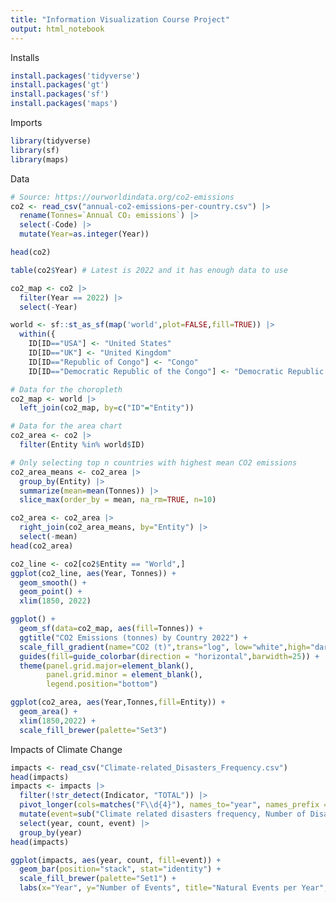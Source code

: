 ```yaml
---
title: "Information Visualization Course Project"
output: html_notebook
---
```


Installs
```r
install.packages('tidyverse')
install.packages('gt')
install.packages('sf')
install.packages('maps')
```

Imports
```r
library(tidyverse)
library(sf)
library(maps)
```
Data
```r
# Source: https://ourworldindata.org/co2-emissions
co2 <- read_csv("annual-co2-emissions-per-country.csv") |>
  rename(Tonnes=`Annual CO₂ emissions`) |> 
  select(-Code) |>
  mutate(Year=as.integer(Year))

head(co2)

table(co2$Year) # Latest is 2022 and it has enough data to use

co2_map <- co2 |> 
  filter(Year == 2022) |> 
  select(-Year)

world <- sf::st_as_sf(map('world',plot=FALSE,fill=TRUE)) |>
  within({
    ID[ID=="USA"] <- "United States" 
    ID[ID=="UK"] <- "United Kingdom"
    ID[ID=="Republic of Congo"] <- "Congo"
    ID[ID=="Democratic Republic of the Congo"] <- "Democratic Republic of Congo"})

# Data for the choropleth
co2_map <- world |>
  left_join(co2_map, by=c("ID"="Entity"))

# Data for the area chart
co2_area <- co2 |> 
  filter(Entity %in% world$ID)

# Only selecting top n countries with highest mean CO2 emissions
co2_area_means <- co2_area |>
  group_by(Entity) |>
  summarize(mean=mean(Tonnes)) |>
  slice_max(order_by = mean, na_rm=TRUE, n=10)

co2_area <- co2_area |> 
  right_join(co2_area_means, by="Entity") |>
  select(-mean)
head(co2_area)
```

```r
co2_line <- co2[co2$Entity == "World",]
ggplot(co2_line, aes(Year, Tonnes)) +
  geom_smooth() +
  geom_point() +
  xlim(1850, 2022)
```

```r
ggplot() + 
  geom_sf(data=co2_map, aes(fill=Tonnes)) +
  ggtitle("CO2 Emissions (tonnes) by Country 2022") +
  scale_fill_gradient(name="CO2 (t)",trans="log", low="white",high="darkred") +
  guides(fill=guide_colorbar(direction = "horizontal",barwidth=25)) +
  theme(panel.grid.major=element_blank(), 
        panel.grid.minor = element_blank(),
        legend.position="bottom")
```
```r
ggplot(co2_area, aes(Year,Tonnes,fill=Entity)) +
  geom_area() +
  xlim(1850,2022) +
  scale_fill_brewer(palette="Set3")
```
Impacts of Climate Change
```r
impacts <- read_csv("Climate-related_Disasters_Frequency.csv")
head(impacts)
impacts <- impacts |> 
  filter(!str_detect(Indicator, "TOTAL")) |>
  pivot_longer(cols=matches("F\\d{4}"), names_to="year", names_prefix = "F", names_transform=list(year=as.integer), values_to="count", values_drop_na = TRUE) |>
  mutate(event=sub("Climate related disasters frequency, Number of Disasters: ", "",Indicator)) |>
  select(year, count, event) |>
  group_by(year)
head(impacts)
```
```r
ggplot(impacts, aes(year, count, fill=event)) +
  geom_bar(position="stack", stat="identity") +
  scale_fill_brewer(palette="Set1") +
  labs(x="Year", y="Number of Events", title="Natural Events per Year", subtitle="(1980-2022)")
  
```
